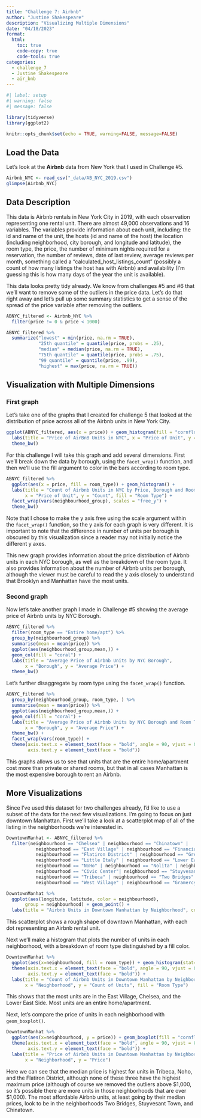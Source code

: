 ```yaml
---
title: "Challenge 7: Airbnb"
author: "Justine Shakespeare"
description: "Visualizing Multiple Dimensions"
date: "04/18/2023"
format:
  html:
    toc: true
    code-copy: true
    code-tools: true
categories:
  - challenge_7
  - Justine Shakespeare
  - air_bnb
---
```


```r
#| label: setup
#| warning: false
#| message: false

library(tidyverse)
library(ggplot2)

knitr::opts_chunk$set(echo = TRUE, warning=FALSE, message=FALSE)
```

## Load the Data

Let's look at the **Airbnb** data from New York that I used in Challenge #5.

```r
Airbnb_NYC <- read_csv("_data/AB_NYC_2019.csv")
glimpse(Airbnb_NYC)
```

## Data Description

This data is Airbnb rentals in New York City in 2019, with each observation representing one rental unit. There are almost 49,000 observations and 16 variables. The variables provide information about each unit, including: the id and name of the unit, the hosts (id and name of the host) the location (including neighborhood, city borough, and longitude and latitude), the room type, the price, the number of minimum nights required for a reservation, the number of reviews, date of last review, average reviews per month, something called a "calculated_host_listings_count" (possibly a count of how many listings the host has with Airbnb) and availability (I'm guessing this is how many days of the year the unit is available).

This data looks pretty tidy already. We know from challenges #5 and #6 that we'll want to remove some of the outliers in the price data. Let's do that right away and let's pull up some summary statistics to get a sense of the spread of the price variable after removing the outliers.

```r
ABNYC_filtered <- Airbnb_NYC %>% 
  filter(price != 0 & price < 1000)

ABNYC_filtered %>% 
  summarize("lowest" = min(price, na.rm = TRUE),
            "25th quantile" = quantile(price, probs = .25), 
            "median" = median(price, na.rm = TRUE), 
            "75th quantile" = quantile(price, probs = .75),
            "99 quantile" = quantile(price, .99),
            "highest" = max(price, na.rm = TRUE))
```

## Visualization with Multiple Dimensions

### First graph

Let's take one of the graphs that I created for challenge 5 that looked at the distribution of price across all of the Airbnb units in New York City.

```r
ggplot(ABNYC_filtered, aes(x = price)) + geom_histogram(fill = "cornflowerblue") +
  labs(title = "Price of AirBnB Units in NYC", x = "Price of Unit", y = "Count") + 
  theme_bw()

```

For this challenge I will take this graph and add several dimensions. First we'll break down the data by borough, using the `facet_wrap()` function, and then we'll use the fill argument to color in the bars according to room type.

```r
ABNYC_filtered %>% 
  ggplot(aes(x = price, fill = room_type)) + geom_histogram() +
  labs(title = "Count of Airbnb Units in NYC by Price, Borough and Room Type", 
       x = "Price of Unit", y = "Count", fill = "Room Type") + 
  facet_wrap(vars(neighbourhood_group), scales = "free_y") +
  theme_bw() 

```

Note that I chose to make the y axis free using the scale argument within the `facet_wrap()` function, so the y axis for each graph is very different. It is important to note that the difference in number of units per borough is obscured by this visualization since a reader may not initially notice the different y axes.

This new graph provides information about the price distribution of Airbnb units in each NYC borough, as well as the breakdown of the room type. It also provides information about the number of Airbnb units per borough, although the viewer must be careful to read the y axis closely to understand that Brooklyn and Manhattan have the most units.

### Second graph

Now let's take another graph I made in Challenge #5 showing the average price of Airbnb units by NYC Borough.

```r
ABNYC_filtered %>% 
  filter(room_type == "Entire home/apt") %>% 
  group_by(neighbourhood_group) %>% 
  summarise(mean = mean(price)) %>% 
  ggplot(aes(neighbourhood_group,mean,)) +
  geom_col(fill = "coral") +
  labs(title = "Average Price of Airbnb Units by NYC Borough", 
       x = "Borough", y = "Average Price") +
  theme_bw()
```
Let's further disaggregate by room type using the `facet_wrap()` function.

```r
ABNYC_filtered %>% 
  group_by(neighbourhood_group, room_type, ) %>% 
  summarise(mean = mean(price)) %>% 
  ggplot(aes(neighbourhood_group,mean,)) +
  geom_col(fill = "coral") +
  labs(title = "Average Price of Airbnb Units by NYC Borough and Room Type", 
       x = "Borough", y = "Average Price") +
  theme_bw() +
  facet_wrap(vars(room_type)) +
  theme(axis.text.x = element_text(face = "bold", angle = 90, vjust = 0.5), 
        axis.text.y = element_text(face = "bold"))
```
This graphs allows us to see that units that are the entire home/apartment cost more than private or shared rooms, but that in all cases Manhattan is the most expensive borough to rent an Airbnb.

## More Visualizations

Since I've used this dataset for two challenges already, I'd like to use a subset of the data for the next few visualizations. I'm going to focus on just downtown Manhattan. First we'll take a look at a scatterplot map of all of the listing in the neighborhoods we're interested in.

```r
DowntownManhat <- ABNYC_filtered %>% 
  filter(neighbourhood == "Chelsea" | neighbourhood == "Chinatown" |
           neighbourhood == "East Village" | neighbourhood == "Financial District" |
           neighbourhood == "Flatiron District" | neighbourhood == "Greenwich Village"| 
           neighbourhood == "Little Italy" | neighbourhood == "Lower East Side" |
           neighbourhood == "NoHo" | neighbourhood == "Nolita" | neighbourhood == "SoHo" | 
           neighbourhood == "Civic Center"| neighbourhood == "Stuyvesant Town" | 
           neighbourhood == "Tribeca" | neighbourhood == "Two Bridges" | 
           neighbourhood == "West Village" | neighbourhood == "Gramercy")

DowntownManhat %>% 
  ggplot(aes(longitude, latitude, color = neighbourhood), 
       group = neighbourhood) + geom_point() + 
  labs(title = "Airbnb Units in Downtown Manhattan by Neighborhood", color = "Neighborhood")
```

This scatterplot shows a rough shape of downtown Manhattan, with each dot representing an Airbnb rental unit.

Next we'll make a histogram that plots the number of units in each neighborhood, with a breakdown of room type distinguished by a fill color. 

```r
DowntownManhat %>% 
  ggplot(aes(x=neighbourhood, fill = room_type)) + geom_histogram(stat="count") +
  theme(axis.text.x = element_text(face = "bold", angle = 90, vjust = 0.5), 
        axis.text.y = element_text(face = "bold")) +
  labs(title = "Count of Airbnb Units in Downtown Manhattan by Neighborhood and Room Type",
       x = "Neighborhood", y = "Count of Units", fill = "Room Type")
```
This shows that the most units are in the East Village, Chelsea, and the Lower East Side. Most units are an entire home/apartment. 

Next, let's compare the price of units in each neighborhood with `geom_boxplot()`.

```r
DowntownManhat %>% 
  ggplot(aes(x=neighbourhood, y = price)) + geom_boxplot(fill = "cornflowerblue") +
  theme(axis.text.x = element_text(face = "bold", angle = 90, vjust = 0.5), 
        axis.text.y = element_text(face = "bold")) +
  labs(title = "Price of Airbnb Units in Downtown Manhattan by Neighborhood",
       x = "Neighborhood", y = "Price")
```
Here we can see that the median price is highest for units in Tribeca, Noho, and the Flatiron District, although none of these three have the highest maximum price (although of course we removed the outliers above \$1,000, so it's possible there are more units in those neighborhoods that are over \$1,000). The most affordable Airbnb units, at least going by their median prices, look to be in the neighborhoods Two Bridges, Stuyvesant Town, and Chinatown. 
